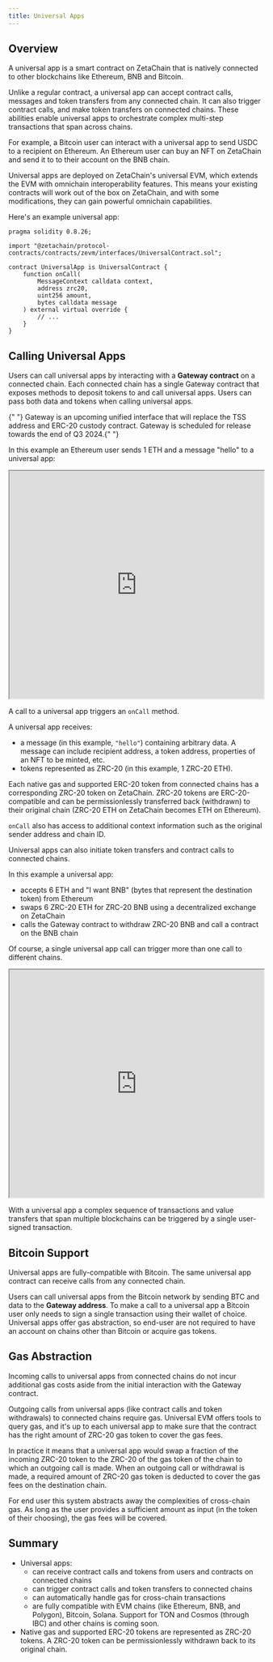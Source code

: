 ```yaml
---
title: Universal Apps
---
```



## Overview

A universal app is a smart contract on ZetaChain that is natively connected to
other blockchains like Ethereum, BNB and Bitcoin.

Unlike a regular contract, a universal app can accept contract calls, messages
and token transfers from any connected chain. It can also trigger contract
calls, and make token transfers on connected chains. These abilities enable
universal apps to orchestrate complex multi-step transactions that span across
chains.

For example, a Bitcoin user can interact with a universal app to send USDC to a
recipient on Ethereum. An Ethereum user can buy an NFT on ZetaChain and send it
to to their account on the BNB chain.

Universal apps are deployed on ZetaChain's universal EVM, which extends the EVM
with omnichain interoperability features. This means your existing contracts
will work out of the box on ZetaChain, and with some modifications, they can
gain powerful omnichain capabilities.

Here's an example universal app:

```solidity
pragma solidity 0.8.26;

import "@zetachain/protocol-contracts/contracts/zevm/interfaces/UniversalContract.sol";

contract UniversalApp is UniversalContract {
    function onCall(
        MessageContext calldata context,
        address zrc20,
        uint256 amount,
        bytes calldata message
    ) external virtual override {
        // ...
    }
}
```

## Calling Universal Apps

Users can call universal apps by interacting with a **Gateway contract** on a
connected chain. Each connected chain has a single Gateway contract that exposes
methods to deposit tokens to and call universal apps. Users can pass both data
and tokens when calling universal apps.

<Alert>
  {" "}
  Gateway is an upcoming unified interface that will replace the TSS address and ERC-20 custody contract. Gateway is scheduled
  for release towards the end of Q3 2024.{" "}
</Alert>

In this example an Ethereum user sends 1 ETH and a message "hello" to a
universal app:

<iframe
  style={{ border: "1px solid rgba(0,0,0,.1)", marginTop: "2rem", borderRadius: "0.5rem" }}
  width="100%"
  height="450"
  src="https://www.figma.com/embed?embed_host=share&url=https%3A%2F%2Fwww.figma.com%2Fboard%2FgPX2Rjuxb44SYr1FTwZCXv%2FIntro-1%3Fnode-id%3D0-1%26t%3DowucPIvKfVlZrHJR-1"
  allowfullscreen
></iframe>

A call to a universal app triggers an `onCall` method.

A universal app receives:

- a message (in this example, `"hello"`) containing arbitrary data. A message
  can include recipient address, a token address, properties of an NFT to be
  minted, etc.
- tokens represented as ZRC-20 (in this example, 1 ZRC-20 ETH).

Each native gas and supported ERC-20 token from connected chains has a
corresponding ZRC-20 token on ZetaChain. ZRC-20 tokens are ERC-20-compatible and
can be permissionlessly transferred back (withdrawn) to their original chain
(ZRC-20 ETH on ZetaChain becomes ETH on Ethereum).

`onCall` also has access to additional context information such as the original
sender address and chain ID.

Universal apps can also initiate token transfers and contract calls to connected
chains.

In this example a universal app:

- accepts 6 ETH and "I want BNB" (bytes that represent the destination token)
  from Ethereum
- swaps 6 ZRC-20 ETH for ZRC-20 BNB using a decentralized exchange on ZetaChain
- calls the Gateway contract to withdraw ZRC-20 BNB and call a contract on the
  BNB chain

Of course, a single universal app call can trigger more than one call to
different chains.

<iframe
  style={{ border: "1px solid rgba(0,0,0,.1)", marginTop: "2rem", borderRadius: "0.5rem" }}
  width="100%"
  height="450"
  src="https://www.figma.com/embed?embed_host=share&url=https%3A%2F%2Fwww.figma.com%2Fboard%2FKtVyu73smn4q9P4Gq5Bczn%2FIntro-2%3Fnode-id%3D0-1%26t%3DB7lT6avDGo620CZb-1"
  allowfullscreen
></iframe>

With a universal app a complex sequence of transactions and value transfers that
span multiple blockchains can be triggered by a single user-signed transaction.

## Bitcoin Support

Universal apps are fully-compatible with Bitcoin. The same universal app
contract can receive calls from any connected chain.

Users can call universal apps from the Bitcoin network by sending BTC and data
to the **Gateway address**. To make a call to a universal app a Bitcoin user
only needs to sign a single transaction using their wallet of choice. Universal
apps offer gas abstraction, so end-user are not required to have an account on
chains other than Bitcoin or acquire gas tokens.

## Gas Abstraction

Incoming calls to universal apps from connected chains do not incur additional
gas costs aside from the initial interaction with the Gateway contract.

Outgoing calls from universal apps (like contract calls and token withdrawals)
to connected chains require gas. Universal EVM offers tools to query gas, and
it's up to each universal app to make sure that the contract has the right
amount of ZRC-20 gas token to cover the gas fees.

In practice it means that a universal app would swap a fraction of the incoming
ZRC-20 token to the ZRC-20 of the gas token of the chain to which an outgoing
call is made. When an outgoing call or withdrawal is made, a required amount of
ZRC-20 gas token is deducted to cover the gas fees on the destination chain.

For end user this system abstracts away the complexities of cross-chain gas. As
long as the user provides a sufficient amount as input (in the token of their
choosing), the gas fees will be covered.

## Summary

- Universal apps:
  - can receive contract calls and tokens from users and contracts on connected
    chains
  - can trigger contract calls and token transfers to connected chains
  - can automatically handle gas for cross-chain transactions
  - are fully compatible with EVM chains (like Ethereum, BNB, and Polygon),
    Bitcoin, Solana. Support for TON and Cosmos (through IBC) and other chains
    is coming soon.
- Native gas and supported ERC-20 tokens are represented as ZRC-20 tokens. A
  ZRC-20 token can be permissionlessly withdrawn back to its original chain.

